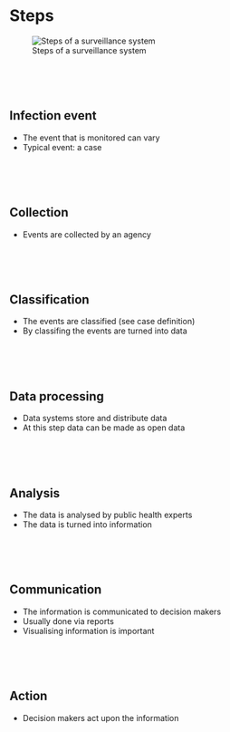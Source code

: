 # Steps  {.unnumbered}

![Steps of a surveillance system](../img/steps_scheme.png)

<br><br><br>

## Infection event
- The event that is monitored can vary
- Typical event: a case

<br><br><br>

## Collection
- Events are collected by an agency


<br><br><br>

## Classification
- The events are classified (see case definition)
- By classifing the events are turned into data

<br><br><br>

## Data processing
- Data systems store and distribute data
- At this step data can be made as open data

<br><br><br>

## Analysis
- The data is analysed by public health experts
- The data is turned into information

<br><br><br>

## Communication 
- The information is communicated to decision makers
- Usually done via reports 
- Visualising information is important

<br><br><br>

## Action
- Decision makers act upon the information 


